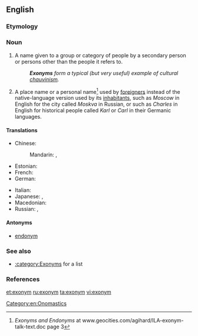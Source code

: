 {{also|Exonym}}
==English==

===Etymology===
{{confix|exo|gloss1=outside|onym|gloss2=name}}

===Noun===
{{wikipedia|lang=en}}
{{en-noun}}

# A name given to a group or category of people by a secondary person or persons other than the people it refers to.
#: '''''Exonyms''' form a typical (but very useful) example of cultural [[chauvinism]].''
# A place name or a personal name<ref>''Exonyms and Endonyms'' at www.geocities.com/agihard/ILA-exonym-talk-text.doc page 3</ref> used by [[foreigner]]s instead of the native-language version used by its [[inhabitants]], such as ''Moscow'' in English for the city called ''Moskva'' in Russian, or such as ''Charles'' in English for historical people called ''Karl'' or ''Carl'' in their Germanic languages.

====Translations====
{{trans-top|a name given to a group or category of people or historical persons by a secondary person or persons other than the people it refers to}}
* Chinese:
*: Mandarin: {{t|cmn|外來地名|sc=Hani}},  {{t|cmn|外来地名|tr=wàilái dìmíng|sc=Hani}}
* Estonian: {{t-|et|eksonüüm}}
* French: {{t+|fr|exonyme|m}}
* German: {{t+|de|Exonym|n}}
{{trans-mid}}
* Italian: {{t-|it|esonimo|m}}
* Japanese: {{t-|ja|外名|tr=がいめい, gaimei}},  {{t-|ja|エクソニム|tr=ekusonimu}}
* Macedonian: {{t-|mk|егзоним|m|tr=egzoním}}
* Russian: {{t+|ru|экзоним|m|tr=ekzónim}},  {{t-|ru|иноназвание|n|tr=inonazvánije}}
{{trans-bottom}}

====Antonyms====
* [[endonym]]

===See also===
* [[:category:Exonyms]] for a list

===References===
<references/>

[[Category:en:Onomastics]]

[[et:exonym]]
[[ru:exonym]]
[[ta:exonym]]
[[vi:exonym]]